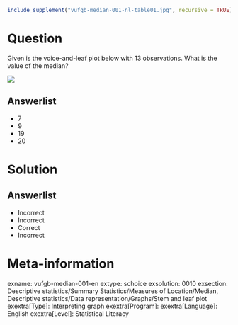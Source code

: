 ```r
include_supplement("vufgb-median-001-nl-table01.jpg", recursive = TRUE)
```

Question
========

Given is the voice-and-leaf plot below with 13 observations. What is the value of the median?

![](vufgb-median-001-nl-table01.jpg)
  
Answerlist
----------
* 7
* 9
* 19
* 20

Solution
========

Answerlist
----------
* Incorrect
* Incorrect
* Correct
* Incorrect

Meta-information
================
exname: vufgb-median-001-en
extype: schoice
exsolution: 0010
exsection: Descriptive statistics/Summary Statistics/Measures of Location/Median, Descriptive statistics/Data representation/Graphs/Stem and leaf plot
exextra[Type]: Interpreting graph
exextra[Program]: 
exextra[Language]: English
exextra[Level]: Statistical Literacy
